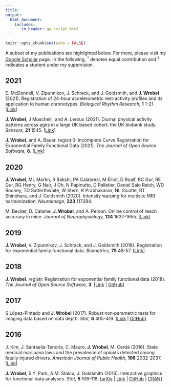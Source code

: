 ```yaml
---
title: 
output: 
  html_document:
    includes:
       in_header: ga_script.html
---
```


```r
knitr::opts_chunk$set(echo = FALSE)
```

<link rel="stylesheet" href="academicons.css"/>
<link rel="stylesheet" href="styles.css" type="text/css">

A subset of my publications are highlighted below. For more, please visit my [Google Scholar](https://scholar.google.com/citations?user=QI8GrFUAAAAJ&hl=en) page. In the following, <sup>&#8224;</sup> denotes equal contribution and <sup>&#8225;</sup> indicates a student under my supervision.

## 2021

E. McDonnell, V. Zipunnikov, J. Schrack, and J. Goldsmith, and  **J. Wrobel** (2021).
Registration of 24-hour accelerometric rest-activity profiles and its application to human chronotypes.
<i> Biological Rhythm Research, </i> 
<b>1</b> 1-21.
[[Link](https://www.tandfonline.com/doi/abs/10.1080/09291016.2021.1929673)]

**J. Wrobel**, J Muschelli, and A. Leroux (2021). Diurnal physical activity patterns across ages in a large UK based cohort: the UK biobank study.
<i> Sensors, </i> 
<b>21</b> 1545.
[[Link](https://www.mdpi.com/1424-8220/21/4/1545/htm)]


**J. Wrobel**, and A. Bauer. registr.0: Incomplete Curve Registration for Exponential Family Functional Data (2021).
<i> The Journal of Open Source Software, </i>
<b>6</b>.
[[Link](https://joss.theoj.org/papers/10.21105/joss.02964.pdf)]


## 2020

**J. Wrobel**, ML Martin, R Bakshi, PA Calabresi, M Elliot, D Roalf, RC Gur, RE Gur, RG Henry, G Nair, J Oh, N Papinutto, D Pelletier, Daniel Salo Reich, WD Rooney, TD Satterthwaite, W Stern, K Prabhakaran, NL Sicotte, RT Shinohara,  and J. Goldsmith (2020). Intensity warping for multisite MRI harmonization.
	<i> NeuroImage, </i> 
	<b>223</b> 117284.

M. Becker, D. Calame, **J. Wrobel**, and A. Person. Online control of reach accuracy in mice. 
	<i> Journal of Neurophysiology, </i> 
	<b>124</b> 1637-1655.
[[Link](https://journals.physiology.org/doi/abs/10.1152/jn.00324.2020)]

## 2019

**J. Wrobel**, V. Zipunnikov, J. Schrack, and J. Goldsmith (2018).
Registration for exponential family functional data.
<i> Biometrics, </i> 
<b>75</b> 48-57.
[[Link](https://onlinelibrary.wiley.com/doi/full/10.1111/biom.12963)]


## 2018

**J. Wrobel**.
registr: Registration for exponential family functional data (2018).
<i> The Journal of Open Source Software, </i>
<b>3</b>.
[[Link](https://joss.theoj.org/papers/9c40c4f0ede1827cc5a9430c625d6494) |
[GitHub](https://github.com/julia-wrobel/registr)]


## 2017


S L&oacute;pez-Pintado and **J. Wrobel** (2017).
Robust non‐parametric tests for imaging data based on data depth.
<i> Stat, </i>
<b>6</b> 405-419.
[[Link](http://onlinelibrary.wiley.com/doi/10.1002/sta4.109/abstract)
| [GitHub](https://github.com/julia-wrobel/depthTests)]

## 2016

J. Kim, J. Santaella-Tenoria, C. Mauro, **J. Wrobel**, M. Cerd&aacute; (2016).
State medical marijuana laws and the prevalence of opioids detected among fatally injured drivers.
<i> American Journal of Public Health, </i>
<b>106</b> 2032-2037.
[[Link](https://ajph.aphapublications.org/doi/full/10.2105/AJPH.2016.303426)]

**J. Wrobel**, S.Y. Park, A.M. Staicu, J. Goldsmith (2016).
Interactive graphics for functional data analyses.
<i> Stat, </i>
<b>5</b> 108-118.
[[arXiv](http://arxiv.org/abs/1602.04091)
| [Link](http://onlinelibrary.wiley.com/doi/10.1002/sta4.109/abstract)
| [GitHub](https://github.com/refunders/refund.shiny)
| [CRAN](https://cran.r-project.org/web/packages/refund.shiny/index.html)]



